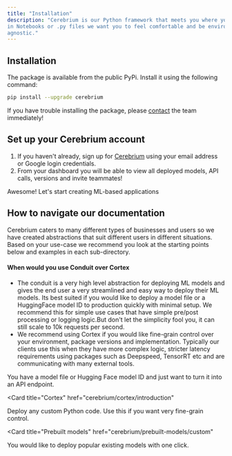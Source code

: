 ```yaml
---
title: "Installation"
description: "Cerebrium is our Python framework that meets you where you work - whether it be
in Notebooks or .py files we want you to feel comfortable and be environment
agnostic."
---
```


## Installation

The package is available from the public PyPi. Install it using the following
command:

```bash
pip install --upgrade cerebrium
```

If you have trouble installing the package, please [contact](mailto:support@cerebrium.ai) the team immediately!

## Set up your Cerebrium account

1. If you haven't already, sign up for
   [Cerebrium](https://dashboard.cerebrium.ai) using your email address or
   Google login credentials.
2. From your dashboard you will be able to view all deployed models, API calls,
   versions and invite teammates!

Awesome! Let's start creating ML-based applications

## How to navigate our documentation

Cerebrium caters to many different types of businesses and users so we have created abstractions that suit different users in different situations. Based on your use-case we recommend you look at the starting points below and examples in each sub-directory.

#### When would you use Conduit over Cortex
- The conduit is a very high level abstraction for deploying ML models and gives the end user a very streamlined and easy way to deploy their ML models. Its best suited if you would like to deploy a model file or a HuggingFace model ID to production quickly with minimal setup. We recommend this for simple use cases that have simple pre/post processing or logging logic.But don't let the simplicity fool you, it can still scale to 10k requests per second.
- We recommend using Cortex if you would like fine-grain control over your environment, package versions and implementation. Typically our clients use this when they have more complex logic, stricter latency requirements using packages such as Deepspeed, TensorRT etc and are communicating with many external tools.

<CardGroup>
<Card title="Conduit" href="cerebrium/conduit/introduction">
  You have a model file or Hugging Face model ID and just want to turn it into
  an API endpoint.
</Card>

<Card
  title="Cortex"
  href="cerebrium/cortex/introduction"
>
  Deploy any custom Python code. Use this if you want very fine-grain control.
</Card>

<Card
  title="Prebuilt models"
  href="cerebrium/prebuilt-models/custom"
>
  You would like to deploy popular existing models with one click.
</Card>
</CardGroup>
